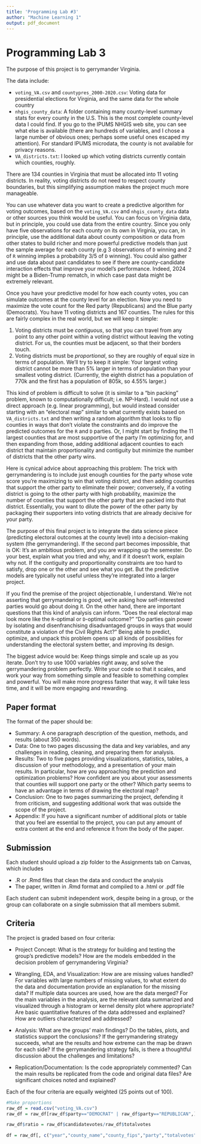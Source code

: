 ```yaml
---
title: 'Programming Lab #3'
author: "Machine Learning 1"
output: pdf_document
---
```

# Programming Lab 3

  The purpose of this project is to gerrymander Virginia.
  
  The data include:
  
  - `voting_VA.csv` and `countypres_2000-2020.csv`: Voting data for presidential elections for Virginia, and the same data for the whole country
  - `nhgis_county_data`: A folder containing many county-level summary stats for every county in the U.S. This is the most complete county-level data I could find. If you go to the IPUMS NHGIS web site, you can see what else is available (there are hundreds of variables, and I chose a large number of obvious ones; perhaps some useful ones escaped my attention). For standard IPUMS microdata, the county is not available for privacy reasons.
  - `VA_districts.txt`: I looked up which voting districts currently contain which counties, roughly.
  
  There are 134 counties in Virginia that must be allocated into 11 voting districts. In reality, voting districts do not need to respect county boundaries, but this simplifying assumption makes the project much more manageable. 
  
  You can use whatever data you want to create a predictive algorithm for voting outcomes, based on the `voting_VA.csv` and `nhgis_county_data` data or other sources you think would be useful. You can focus on Virginia data, but in principle, you could use data from the entire country. Since you only have five observations for each county on its own in Virginia, you can, in principle, use the additional data about county composition or data from other states to build richer and more powerful predictive models than just the sample average for each county (e.g 3 observations of `D` winning and 2 of `R` winning implies a probability 3/5 of `D` winning). You could also gather and use data about past candidates to see if there are county-candidate interaction effects that improve your model's performance. Indeed, 2024 might be a Biden-Trump rematch, in which case past data might be extremely relevant.
  
  Once you have your predictive model for how each county votes, you can simulate outcomes at the county level for an election. Now you need to maximize the vote count for the Red party (Republicans) and the Blue party (Democrats). You have 11 voting districts and 167 counties. The rules for this are fairly complex in the real world, but we will keep it simple:
  
  1. Voting districts must be *contiguous*, so that you can travel from any point to any other point within a voting district without leaving the voting district. For us, the counties must be adjacent, so that their borders touch.
  2. Voting districts must be *proportional*, so they are roughly of equal size in terms of population. We'll try to keep it simple: Your largest voting district cannot be more than 5% larger in terms of population than your smallest voting district. (Currently, the eighth district has a population of 770k and the first has a population of 805k, so 4.55% larger.)
  
  This kind of problem is difficult to solve (it is similar to a "bin packing" problem, known to computationally difficult; i.e. NP-Hard). I would not use a direct approach (e.g. linear programming), but would instead consider starting with an "electoral map" similar to what currently exists based on `VA_districts.txt` and then writing a random algorithm that looks to flip counties in ways that don't violate the constraints and do improve the predicted outcomes for the `R` and `D` parties. Or, I might start by finding the 11 largest counties that are most supportive of the party I'm optimizing for, and then expanding from those, adding additional adjacent counties to each district that maintain proportionality and contiguity but minimize the number of districts that the other party wins.
  
  Here is cynical advice about approaching this problem: The trick with gerrymandering is to include just enough counties for the party whose vote score you're maximizing to win that voting district, and then adding counties that support the other party to eliminate their power; conversely, if a voting district is going to the other party with high probability, maximize the number of counties that support the other party that are packed into that district. Essentially, you want to dilute the power of the other party by packaging their supporters into voting districts that are already decisive for your party.
  
  The purpose of this final project is to integrate the data science piece (predicting electoral outcomes at the county level) into a decision-making system (the gerrymandering). If the second part becomes impossible, that is OK: It's an ambitious problem, and you are wrapping up the semester. Do your best, explain what you tried and why, and if it doesn't work, explain why not. If the contiguity and proportionality constraints are too hard to satisfy, drop one or the other and see what you get. But the predictive models are typically not useful unless they're integrated into a larger project.

  If you find the premise of the project objectionable, I understand. We're not asserting that gerrymandering is *good*, we're asking how self-interested parties would go about doing it. On the other hand, there are important questions that this kind of analysis can inform. "Does the real electoral map look more like the `R`-optimal or `D`-optimal outcome?" "Do parties gain power by isolating and disenfranchising disadvantaged groups in ways that would constitute a violation of the Civil Rights Act?" Being able to predict, optimize, and unpack this problem opens up all kinds of possibilities for understanding the electoral system better, and improving its design.
  
  The biggest advice would be: Keep things simple and scale up as you iterate. Don't try to use 1000 variables right away, and solve the gerrymandering problem perfectly. Write your code so that it scales, and work your way from something simple and feasible to something complex and powerful. You will make more progress faster that way, it will take less time, and it will be more engaging and rewarding.
  
  
## Paper format

The format of the paper should be:

  - Summary: A one paragraph description of the question, methods, and results (about 350 words).
  - Data: One to two pages discussing the data and key variables, and any challenges in reading, cleaning, and preparing them for analysis.
  - Results: Two to five pages providing visualizations, statistics, tables, a discussion of your methodology, and a presentation of your main results. In particular, how are you approaching the prediction and optimization problems? How confident are you about your assessments that counties will support one party or the other? Which party seems to have an advantage in terms of drawing the electoral map?
  - Conclusion: One to two pages summarizing the project, defending it from criticism, and suggesting additional work that was outside the scope of the project.
  - Appendix: If you have a significant number of additional plots or table that you feel are essential to the project, you can put any amount of extra content at the end and reference it from the body of the paper. 

## Submission

Each student should upload a zip folder to the Assignments tab on Canvas, which includes

  - .R or .Rmd files that clean the data and conduct the analysis
  - The paper, written in .Rmd format and compiled to a .html or .pdf file

Each student can submit independent work, despite being in a group, or the group can collaborate on a single submission that all members submit.

## Criteria

The project is graded based on four criteria:

  - Project Concept: What is the strategy for building and testing the group's predictive models? How are the models embedded in the decision problem of gerrymandering Virginia?
  
  - Wrangling, EDA, and Visualization: How are are missing values handled? For variables with large numbers of missing values, to what extent do the data and documentation provide an explanation for the missing data? If multiple data sources are used, how are the data merged? For the main variables in the analysis, are the relevant data summarized and visualized through a histogram or kernel density plot where appropriate? Are basic quantitative features of the data addressed and explained? How are outliers characterized and addressed? 
  - Analysis: What are the groups' main findings? Do the tables, plots, and statistics support the conclusions? If the gerrymandering strategy succeeds, what are the results and how extreme can the map be drawn for each side? If the gerrymandering strategy fails, is there a thoughtful discussion about the challenges and limitations?
  
  - Replication/Documentation: Is the code appropriately commented? Can the main results be replicated from the code and original data files? Are significant choices noted and explained?

Each of the four criteria are equally weighted (25 points out of 100).

```r

#Make proportions
raw_df = read.csv("voting_VA.csv")
raw_df = raw_df[raw_df$party=="DEMOCRAT" | raw_df$party=="REPUBLICAN",]

raw_df$ratio = raw_df$candidatevotes/raw_df$totalvotes

df = raw_df[, c("year","county_name","county_fips","party","totalvotes","ratio")]

```


